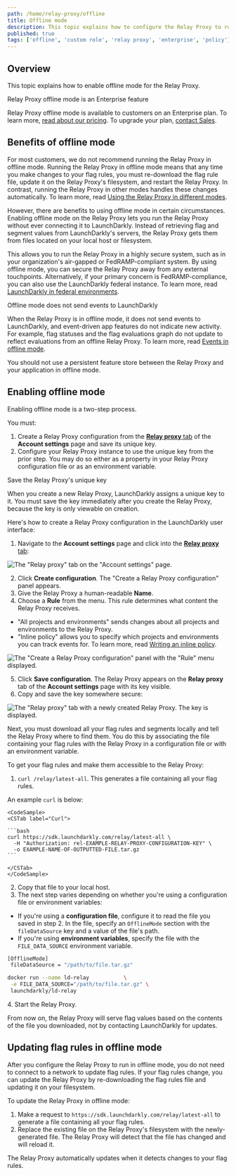 ```yaml
---
path: /home/relay-proxy/offline
title: Offline mode
description: This topic explains how to configure the Relay Proxy to run without a network connection. This feature is for customers on Enterprise plans.
published: true
tags: ['offline', 'custom role', 'relay proxy', 'enterprise', 'policy']
---
```


## Overview

This topic explains how to enable offline mode for the Relay Proxy.

<Callout intent="primary">
<CalloutTitle>Relay Proxy offline mode is an Enterprise feature</CalloutTitle>
<CalloutDescription>

Relay Proxy offline mode is available to customers on an Enterprise plan. To learn more, [read about our pricing](https://launchdarkly.com/pricing/). To upgrade your plan, [contact Sales](https://launchdarkly.com/contact-sales/).

</CalloutDescription>
</Callout>

## Benefits of offline mode

For most customers, we do not recommend running the Relay Proxy in offline mode. Running the Relay Proxy in offline mode means that any time you make changes to your flag rules, you must re-download the flag rule file, update it on the Relay Proxy's filesystem, and restart the Relay Proxy. In contrast, running the Relay Proxy in other modes handles these changes automatically. To learn more, read [Using the Relay Proxy in different modes](/home/relay-proxy/using#using-the-relay-proxy-in-different-modes).

However, there are benefits to using offline mode in certain circumstances. Enabling offline mode on the Relay Proxy lets you run the Relay Proxy without ever connecting it to LaunchDarkly. Instead of retrieving flag and segment values from LaunchDarkly's servers, the Relay Proxy gets them from files located on your local host or filesystem.

This allows you to run the Relay Proxy in a highly secure system, such as in your organization's air-gapped or FedRAMP-compliant system. By using offline mode, you can secure the Relay Proxy away from any external touchpoints. Alternatively, if your primary concern is FedRAMP-compliance, you can also use the LaunchDarkly federal instance. To learn more, read [LaunchDarkly in federal environments](/home/advanced/federal).

<Callout intent="alert">
<CalloutTitle>Offline mode does not send events to LaunchDarkly</CalloutTitle>
<CalloutDescription>

When the Relay Proxy is in offline mode, it does not send events to LaunchDarkly, and event-driven app features do not indicate new activity. For example, flag statuses and the flag evaluations graph do not update to reflect evaluations from an offline Relay Proxy. To learn more, read [Events in offline mode](https://github.com/launchdarkly/ld-relay/blob/v7/docs/events.md#events-in-offline-mode).

</CalloutDescription>
</Callout>

You should not use a persistent feature store between the Relay Proxy and your application in offline mode.

## Enabling offline mode

Enabling offline mode is a two-step process.

You must:

1. Create a Relay Proxy configuration from the [**Relay proxy** tab](https://app.launchdarkly.com/settings/relay) of the **Account settings** page and save its unique key.
2. Configure your Relay Proxy instance to use the unique key from the prior step. You may do so either as a property in your Relay Proxy configuration file or as an environment variable.

<Callout intent="alert">
<CalloutTitle>Save the Relay Proxy's unique key</CalloutTitle>
<CalloutDescription>

When you create a new Relay Proxy, LaunchDarkly assigns a unique key to it. You must save the key immediately after you create the Relay Proxy, because the key is only viewable on creation.

</CalloutDescription>
</Callout>

Here's how to create a Relay Proxy configuration in the LaunchDarkly user interface:

1. Navigate to the **Account settings** page and click into the [**Relay proxy** tab](https://app.launchdarkly.com/settings/relay):

![The "Relay proxy" tab on the "Account settings" page.](account-settings-relay-proxy.png)

2. Click **Create configuration**. The "Create a Relay Proxy configuration" panel appears.
3. Give the Relay Proxy a human-readable **Name**.
4. Choose a **Rule** from the menu. This rule determines what content the Relay Proxy receives.
 * "All projects and environments" sends changes about all projects and environments to the Relay Proxy.
 * "Inline policy" allows you to specify which projects and environments you can track events for. To learn more, read [Writing an inline policy](/home/relay-proxy/automatic-configuration#writing-an-inline-policy).

![The "Create a Relay Proxy configuration" panel with the "Rule" menu displayed.](relay-proxy-config-menu.png)

5. Click **Save configuration**. The Relay Proxy appears on the **Relay proxy** tab of the **Account settings** page with its key visible.
6. Copy and save the key somewhere secure:

![The "Relay proxy" tab with a newly created Relay Proxy. The key is displayed.](relay-proxy-key-displayed.png)

Next, you must download all your flag rules and segments locally and tell the Relay Proxy where to find them. You do this by associating the file containing your flag rules with the Relay Proxy in a configuration file or with an environment variable.

To get your flag rules and make them accessible to the Relay Proxy:

1. `curl /relay/latest-all`. This generates a file containing all your flag rules.

  An example `curl` is below:

    <CodeSample>
    <CSTab label="Curl">

    ```bash
    curl https://sdk.launchdarkly.com/relay/latest-all \
      -H "Authorization: rel-EXAMPLE-RELAY-PROXY-CONFIGURATION-KEY" \
      -o EXAMPLE-NAME-OF-OUTPUTTED-FILE.tar.gz
    ```

    </CSTab>
    </CodeSample>

2. Copy that file to your local host.
3. The next step varies depending on whether you're using a configuration file or environment variables:
 * If you're using a **configuration file**, configure it to read the file you saved in step 2. In the file, specify an `OfflineMode` section with the `fileDataSource` key and a value of the file's path.
 * If you're using **environment variables**, specify the file with the `FILE_DATA_SOURCE` environment variable.
  <CodeSample>
  <CSTab label="Configuration file">

  ```bash
[OfflineMode]
   fileDataSource = "/path/to/file.tar.gz"
  ```

  </CSTab>
  <CSTab label="Environment variables">

  ```bash
docker run --name ld-relay           \
   -e FILE_DATA_SOURCE="/path/to/file.tar.gz" \
   launchdarkly/ld-relay
  ```

  </CSTab>
  </CodeSample>
4. Start the Relay Proxy.

From now on, the Relay Proxy will serve flag values based on the contents of the file you downloaded, not by contacting LaunchDarkly for updates.

## Updating flag rules in offline mode

After you configure the Relay Proxy to run in offline mode, you do not need to connect to a network to update flag rules. If your flag rules change, you can update the Relay Proxy by re-downloading the flag rules file and updating it on your filesystem.

To update the Relay Proxy in offline mode:

1. Make a request to `https://sdk.launchdarkly.com/relay/latest-all` to generate a file containing all your flag rules.
2. Replace the existing file on the Relay Proxy's filesystem with the newly-generated file. The Relay Proxy will detect that the file has changed and will reload it.

The Relay Proxy automatically updates when it detects changes to your flag rules.

